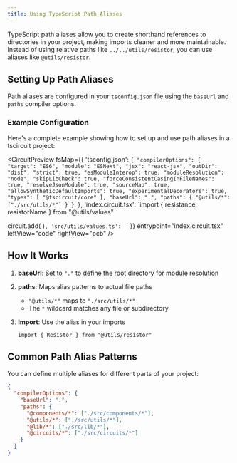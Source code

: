 ```yaml
---
title: Using TypeScript Path Aliases
---
```



TypeScript path aliases allow you to create shorthand references to directories in your project, making imports cleaner and more maintainable. Instead of using relative paths like `../../utils/resistor`, you can use aliases like `@utils/resistor`.

## Setting Up Path Aliases

Path aliases are configured in your `tsconfig.json` file using the `baseUrl` and `paths` compiler options.

### Example Configuration

Here's a complete example showing how to set up and use path aliases in a tscircuit project:

<CircuitPreview
  fsMap={{
    'tsconfig.json': `{
  "compilerOptions": {
    "target": "ES6",
    "module": "ESNext",
    "jsx": "react-jsx",
    "outDir": "dist",
    "strict": true,
    "esModuleInterop": true,
    "moduleResolution": "node",
    "skipLibCheck": true,
    "forceConsistentCasingInFileNames": true,
    "resolveJsonModule": true,
    "sourceMap": true,
    "allowSyntheticDefaultImports": true,
    "experimentalDecorators": true,
    "types": [
      "@tscircuit/core"
    ],
    "baseUrl": ".",
    "paths": {
      "@utils/*": ["./src/utils/*"]
    }
  }
}`,
    'index.circuit.tsx': `import { resistance, resistorName } from "@utils/values"

  circuit.add(
  <board width="10mm" height="10mm">
    <resistor resistance={resistance} name={resistorName} footprint="0402" schX={3} pcbX={3}/>
    <capacitor
      capacitance="1000pF"
      footprint="0402"
      name="C1"
      schX={-3}
      pcbX={-3}
    />
  </board>
)`,
    'src/utils/values.ts': `
    `
  }}
  entrypoint="index.circuit.tsx"
  leftView="code"
  rightView="pcb"
/>

## How It Works

1. **baseUrl**: Set to `"."` to define the root directory for module resolution
2. **paths**: Maps alias patterns to actual file paths
   - `"@utils/*"` maps to `"./src/utils/*"`
   - The `*` wildcard matches any file or subdirectory

3. **Import**: Use the alias in your imports
   ```tsx
   import { Resistor } from "@utils/resistor"
   ```

## Common Path Alias Patterns

You can define multiple aliases for different parts of your project:

```json
{
  "compilerOptions": {
    "baseUrl": ".",
    "paths": {
      "@components/*": ["./src/components/*"],
      "@utils/*": ["./src/utils/*"],
      "@lib/*": ["./src/lib/*"],
      "@circuits/*": ["./src/circuits/*"]
    }
  }
}
```
